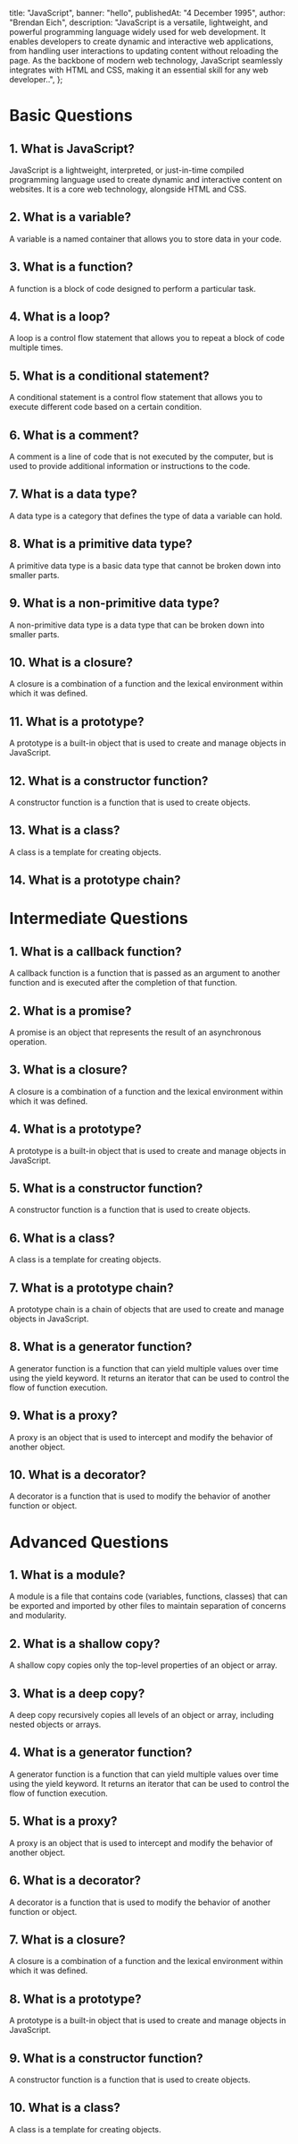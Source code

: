 
  title: "JavaScript",
  banner: "hello",
  publishedAt: "4 December 1995",
  author: "Brendan Eich",
  description:
      "JavaScript is a versatile, lightweight, and powerful programming language widely used for web development. It enables developers to create dynamic and interactive web applications, from handling user interactions to updating content without reloading the page. As the backbone of modern web technology, JavaScript seamlessly integrates with HTML and CSS, making it an essential skill for any web developer..",
};


# Basic Questions

## 1. What is JavaScript?
JavaScript is a lightweight, interpreted, or just-in-time compiled programming language used to create dynamic and interactive content on websites. It is a core web technology, alongside HTML and CSS.
## 2. What is a variable?
A variable is a named container that allows you to store data in your code.
## 3. What is a function?
A function is a block of code designed to perform a particular task.
## 4. What is a loop?
A loop is a control flow statement that allows you to repeat a block of code multiple times.
## 5. What is a conditional statement?
A conditional statement is a control flow statement that allows you to execute different code based on a certain condition.
## 6. What is a comment?
A comment is a line of code that is not executed by the computer, but is used to provide additional information or instructions to the code.
## 7. What is a data type?
A data type is a category that defines the type of data a variable can hold.
## 8. What is a primitive data type?
A primitive data type is a basic data type that cannot be broken down into smaller parts.
## 9. What is a non-primitive data type?
A non-primitive data type is a data type that can be broken down into smaller parts.
## 10. What is a closure?
A closure is a combination of a function and the lexical environment within which it was defined.
## 11. What is a prototype?
A prototype is a built-in object that is used to create and manage objects in JavaScript.
## 12. What is a constructor function?
A constructor function is a function that is used to create objects.
## 13. What is a class?
A class is a template for creating objects.
## 14. What is a prototype chain?

# Intermediate Questions

## 1. What is a callback function?
A callback function is a function that is passed as an argument to another function and is executed after the completion of that function.
## 2. What is a promise?
A promise is an object that represents the result of an asynchronous operation.
## 3. What is a closure?
A closure is a combination of a function and the lexical environment within which it was defined.
## 4. What is a prototype?
A prototype is a built-in object that is used to create and manage objects in JavaScript.
## 5. What is a constructor function?
A constructor function is a function that is used to create objects.
## 6. What is a class?
A class is a template for creating objects.
## 7. What is a prototype chain?
A prototype chain is a chain of objects that are used to create and manage objects in JavaScript.
## 8. What is a generator function?
A generator function is a function that can yield multiple values over time using the yield keyword. It returns an iterator that can be used to control the flow of function execution.
## 9. What is a proxy?
A proxy is an object that is used to intercept and modify the behavior of another object.
## 10. What is a decorator?
A decorator is a function that is used to modify the behavior of another function or object.

# Advanced Questions

## 1. What is a module?
A module is a file that contains code (variables, functions, classes) that can be exported and imported by other files to maintain separation of concerns and modularity.
## 2. What is a shallow copy?
A shallow copy copies only the top-level properties of an object or array.
## 3. What is a deep copy?
A deep copy recursively copies all levels of an object or array, including nested objects or arrays.
## 4. What is a generator function?
A generator function is a function that can yield multiple values over time using the yield keyword. It returns an iterator that can be used to control the flow of function execution.
## 5. What is a proxy?
A proxy is an object that is used to intercept and modify the behavior of another object.
## 6. What is a decorator?
A decorator is a function that is used to modify the behavior of another function or object.
## 7. What is a closure?
A closure is a combination of a function and the lexical environment within which it was defined.
## 8. What is a prototype?
A prototype is a built-in object that is used to create and manage objects in JavaScript.
## 9. What is a constructor function?
A constructor function is a function that is used to create objects.
## 10. What is a class?
A class is a template for creating objects.